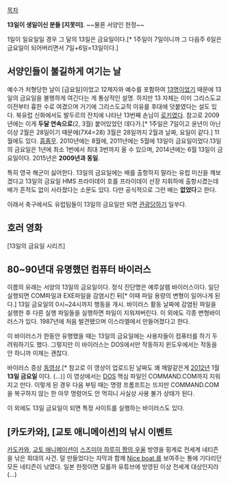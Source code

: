 [[목차]]

'''13일이 생일이신 분들 [지못미]'''. ~~물론 서양인 한정~~
 

1일이 일요일일 경우 그 달의 13일은 금요일이다.[* 1주일이 7일이니까 그 다음주 6일은 금요일이 되어버리면서 7일+6일=13일이다.]

== 서양인들이 불길하게 여기는 날 ==
예수가 처형당한 날이 [금요일]이었고 12제자와 예수를 포함하여 [[13]]명이었기 때문에 13일의 금요일을 불행하게 여긴다는 게 통상적인 설명. 하지만 13 자체는 이미 그리스도교 이전부터 흉한 수로 여겼으며 거기에 그리스도교적 이유를 후대에 덧붙였다는 설도 있다. 북유럽 신화에서도 발두르의 잔치에 나타난 13번째 손님이 [[로키]]였다. 참고로 2009년에는 이게 '''두달 연속으로'''(2, 3월) 붙어있었던 데다가.[* 1주일은 7일이고 윤년이 아닌 이상 2월은 28일이기 때문에(7X4=28) 3월은 28일까지 2월과 날짜, 요일이 같다.] 11월에도 있다. [[흠좀무]]. 2010년에는 8월에, 2011년에는 5월에 13일이 금요일이었다.13일의 금요일은 1년에 최소 1번에서 최대 3번까지 올 수 있으며, 2014년에는 6월 13일이 금요일이다. 2015년은 '''2009년과 동일'''.

특히 영국 해군이 싫어한다. 13일의 금요일에는 배를 출항하지 말라는 유럽 미신을 깨보겠다고 13일의 금요일 HMS 프라이데이 호를 프라이데이 선장 지휘하에 출항시켰는데 배가 흔적도 없이 사라졌다는 소문도 있다. 다만 공식적으로 그런 배는 '''없었다'''고 한다.

이래서 축구에서도 유럽팀들이 13일의 금요일만 되면 [[관광]]당하기 일쑤다.

== 호러 영화 ==
[13일의 금요일 시리즈]

== 80~90년대 유명했던 컴퓨터 바이러스 ==
이름의 유래는 서양의 13일의 금요일이다. 정식 진단명은 예루살렘 바이러스이다. 일단 실행되면 COM파일과 EXE파일을 감염시킨 뒤[* 이때 파일 용량의 변형이 일어나게 된다.] 13일 금요일의 0시~24시까지 행동을 개시. 바이러스 활동 날짜에 감염된 파일을 실행한 후 다른 실행 파일들을 실행하면 파일이 지워져버린다. 이 외에도 각종 변형바이러스가 있다. 1987년에 처음 발견됐으며 이스라엘에서 만들어졌다고 한다.

이 바이러스가 한동안 유행했을 때는 13일의 금요일에는 사용자들이 컴퓨터를 하기 두려워하기도 했다. 그렇지만 이 바이러스는 DOS에서만 작동하지 윈도우에서는 작동을 안 하니까 이제는 괜찮다.

바이러스 증상 [http://www.youtube.com/watch?v=u3k-8kJ54sg 동영상].[* 참고로 이 영상이 업로드된 날짜도 꽤 깨알같은게 [[2012년]] 1월 '''13일 금요일''' 이다. (...)] 이 영상에서는 [[DOS]] 핵심 파일인 COMMAND.COM까지 지워지고 만다. 이렇게 된 경우 다음 부팅 때는 명령 프롬프트는 뜨지만 COMMAND.COM을 복구하지 않는 한 아무 명령어도 안 먹히니 사실상 사용 불가 상태가 된다.

이 외에도 13일 금요일이 되면 특정 사이트를 실행하는 바이러스도 있다.

== [카도카와], [교토 애니메이션]의 낚시 이벤트 ==
[[카도카와]], [[교토 애니메이션]]이 [[스즈미야 하루히 짱의 우울]] 방영을 핑계로 전세계 네티즌을 낚은 희대의 사건. 덜 만들었다는 자막과 함께 [[Nice boat.]]를 보여주는 통에 기다리던 모든 네티즌이 낚였다. 일본 한정이면 모를까 유튜브에 방영된 이상 전세계 대상인지라(...)
